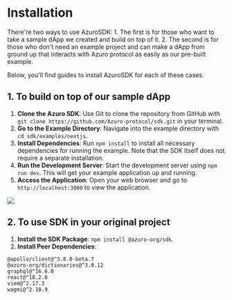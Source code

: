 
# Installation

<Callout type="info">
There're two ways to use AzuroSDK: 
1. The first is for those who want to take a sample dApp we created and build on top of it.
2. The second is for those who don't need an example project and can make a dApp from ground up that interacts with Azuro protocol as easily as our pre-built example.

Below, you'll find guides to install AzuroSDK for each of these cases.
</Callout>

## 1. To build on top of our sample dApp

1. **Clone the Azuro SDK**: Use Git to clone the repository from GitHub with `git clone https://github.com/Azuro-protocol/sdk.git` in your terminal.
2. **Go to the Example Directory**: Navigate into the example directory with `cd sdk/examples/nextjs`.
3. **Install Dependencies**: Run `npm install` to install all necessary dependencies for running the example. Note that the SDK itself does not require a separate installation.
4. **Run the Development Server**: Start the development server using `npm run dev`. This will get your example application up and running.
5. **Access the Application**: Open your web browser and go to `http://localhost:3000` to view the application.

<Image
  src="/images/sdk/setupSDK.gif"
  width={1152}
  height={648}
/>

## 2. To use SDK in your original project

1. **Install the SDK Package**:  `npm install @azuro-org/sdk`.
2. **Install Peer Dependencies**:

```
@apollo/client@^3.8.0-beta.7
@azuro-org/dictionaries@^3.0.12
graphql@^16.6.0
react@^18.2.0
viem@^2.17.3
wagmi@^2.10.9
```
